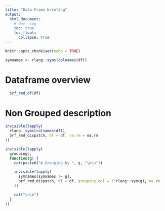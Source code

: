 ```yaml
---
title: "Data Frame briefing"
output:
  html_document:
    # dev: svg
    toc: true
    toc_float:
      collapse: true
---
```


```r
knitr::opts_chunk$set(echo = TRUE)

symnames <- rlang::syms(colnames(df))
```

# Dataframe overview

```r
  brf_rmd_df(df)
```

# Non Grouped description

```r
invisible(lapply(
  rlang::syms(colnames(df)),
  brf_rmd_dispatch, df = df, na.rm = na.rm
))
```

```r
invisible(lapply(
  groupings,
  function(g) {
    cat(paste0("# Grouping by ", g, "\n\n"))

    invisible(lapply(
      symnames[symnames != g],
      brf_rmd_dispatch, df = df, grouping_col = !!rlang::sym(g), na.rm = na.rm
    ))

    cat("\n\n")
  }
))
```

